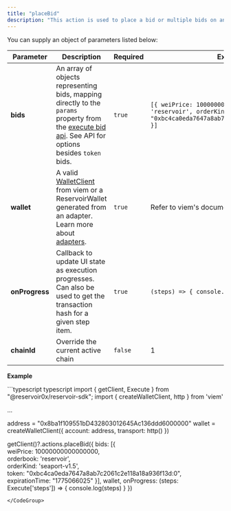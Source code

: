 ```yaml
---
title: "placeBid"
description: "This action is used to place a bid or multiple bids on an ERC-1155 or ERC-721 token. You can also use this action to bid on multiple exchanges/marketplaces."
---
```


You can supply an object of parameters listed below:

| Parameter      | Description                                                                                                                                                                         | Required | Example                                                                                                                                       |
| -------------- | ----------------------------------------------------------------------------------------------------------------------------------------------------------------------------------- | -------- | --------------------------------------------------------------------------------------------------------------------------------------------- |
| **bids**       | An array of objects representing bids, mapping directly to the `params` property from the [execute bid api](/reference/postexecutebidv5). See API for options besides `token` bids. | `true`   | `[{ weiPrice: 10000000000000000, orderbook: 'reservoir', orderKind: 'seaport-v1.5', token: "0xbc4ca0eda7647a8ab7c2061c2e118a18a936f13d:0" }]` |
| **wallet**     | A valid [WalletClient](https://viem.sh/docs/clients/wallet.html) from viem or a ReservoirWallet generated from an adapter. Learn more about [adapters](/reference/adapters).        | `true`   | Refer to viem's documentation on [WalletClients](https://viem.sh/docs/clients/wallet.html)\_                                                  |
| **onProgress** | Callback to update UI state as execution progresses. Can also be used to get the transaction hash for a given step item.                                                            | `true`   | `(steps) => { console.log(steps) }`                                                                                                           |
| **chainId**    | Override the current active chain                                                                                                                                                   | `false`  | 1                                                                                                                                             |

**Example**

<CodeGroup>
  ```typescript typescript
  import { getClient, Execute } from "@reservoir0x/reservoir-sdk";
  import { createWalletClient, http } from 'viem'

  ...

  address = "0x8ba1f109551bD432803012645Ac136ddd6000000"
  wallet = createWalletClient({
    account: address,
    transport: http()
  })

  getClient()?.actions.placeBid({
    bids: [{  
        weiPrice: 10000000000000000,  
        orderbook: 'reservoir',  
        orderKind: 'seaport-v1.5',  
        token: "0xbc4ca0eda7647a8ab7c2061c2e118a18a936f13d:0",
     		expirationTime: "1775066025"
    }],
    wallet,
    onProgress: (steps: Execute['steps']) => {
      console.log(steps)
    }
  })
  ```
</CodeGroup>
